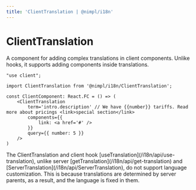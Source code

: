 ```yaml
---
title: 'ClientTranslation | @nimpl/i18n'
---
```



# ClientTranslation

A component for adding complex translations in client components. Unlike hooks, it supports adding components inside translations.

```tsx
"use client";

import ClientTranslation from '@nimpl/i18n/ClientTranslation';

const ClientComponent: React.FC = () => (
    <ClientTranslation
        term='intro.description' // We have {{number}} tariffs. Read more about pricings <link>special section</link>
        components={{
            link: <a href='#' />
        }}
        query={{ number: 5 }}
    />
)
```

<Hint>
The ClientTranslation and client hook [useTranslation](/i18n/api/use-translation), unlike server [getTranslation](/i18n/api/get-translation) and [ServerTranslation](/i18n/api/ServerTranslation), do not support language customization. 
This is because translations are determined by server parents, as a result, and the language is fixed in them.
</Hint>
